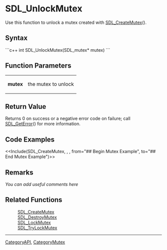 <!-- pragma section-numbers off -->
<!-- pragma camelcase off -->

= SDL_UnlockMutex =
Use this function to unlock a mutex created with [[SDL_CreateMutex]]().


== Syntax ==
```c++
int SDL_UnlockMutex(SDL_mutex* mutex)
```

== Function Parameters ==
{|
|'''mutex''' 
|the mutex to unlock
|}

== Return Value ==
Returns 0 on success or a negative error code on failure; call [[SDL_GetError]]() for more information.

== Code Examples ==
<<Include(SDL_CreateMutex, , , from="## Begin Mutex Example", to="## End Mutex Example")>>

== Remarks ==
''You can add useful comments here''

== Related Functions ==
:[[SDL_CreateMutex]]
:[[SDL_DestroyMutex]]
:[[SDL_LockMutex]]
:[[SDL_TryLockMutex]]

----
[[CategoryAPI]], [[CategoryMutex]]
